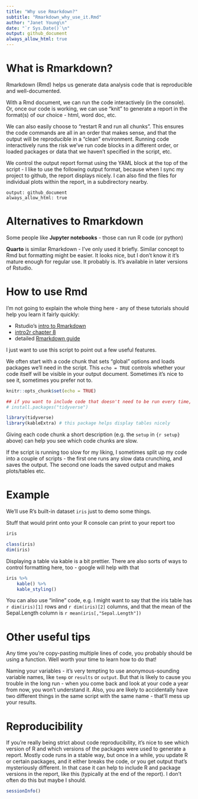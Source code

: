 ```yaml
---
title: "Why use Rmarkdown?"
subtitle: "Rmarkdown_why_use_it.Rmd"
author: "Janet Young\n"
date: "`r Sys.Date()`\n"
output: github_document
always_allow_html: true
---
```


# What is Rmarkdown?

Rmarkdown (Rmd) helps us generate data analysis code that is reproducible and well-documented.

With a Rmd document, we can run the code interactively (in the console).  Or, once our code is working, we can use "knit" to generate a report in the format(s) of our choice - html, word doc, etc.   

We can also easily choose to "restart R and run all chunks". This ensures the code commands are all in an order that makes sense, and that the output will be reproducible in a "clean" environment.  Running code interactively runs the risk we've run code blocks in a different order, or loaded packages or data that we haven't specified in the script, etc.

We control the output report format using the YAML block at the top of the script - I like to use the following output format, because when I sync my project to github, the report displays nicely. I can also find the files for individual plots within the report, in a subdirectory nearby.

```
output: github_document
always_allow_html: true
```


# Alternatives to Rmarkdown

Some people like **Jupyter notebooks** - those can run R code (or python)

**Quarto** is similar Rmarkdown - I've only used it briefly. Similar concept to Rmd but formatting might be easier. It looks nice, but I don't know it it's mature enough for regular use. It probably is.  It's available in later versions of Rstudio.

# How to use Rmd

I'm not going to explain the whole thing here - any of these tutorials should help you learn it fairly quickly:    

* Rstudio's [intro to Rmarkdown](https://rmarkdown.rstudio.com/lesson-1.html)    
* [intro2r chapter 8](https://intro2r.com/rmarkdown_r.html)    
* detailed [Rmarkdown guide](https://bookdown.org/yihui/rmarkdown/)    

I just want to use this script to point out a few useful features. 

We often start with a code chunk that sets "global" options and loads packages we'll need in the script.  This `echo = TRUE` controls whether your code itself will be visible in your output document. Sometimes it's nice to see it, sometimes you prefer not to.

```r
knitr::opts_chunk$set(echo = TRUE)

## if you want to include code that doesn't need to be run every time, but maybe you want to remind yourself how you did something, comment it out, otherwise it will run every time you run the script, slowing things down. Common example is installing packages
# install.packages("tidyverse")

library(tidyverse)
library(kableExtra) # this package helps display tables nicely
```

Giving each code chunk a short description (e.g. the `setup` in `{r setup}` above) can help you see which code chunks are slow. 

If the script is running too slow for my liking, I sometimes split up my code into a couple of scripts - the first one runs any slow data crunching, and saves the output. The second one loads the saved output and makes plots/tables etc.  

# Example

We'll use R's built-in dataset `iris` just to demo some things.

Stuff that would print onto your R console can print to your report too

```r
iris
```


```r
class(iris)
dim(iris)
```

Displaying a table via kable is a bit prettier.  There are also sorts of ways to control formatting here, too - google will help with that

```r
iris %>% 
    kable() %>% 
    kable_styling()
```

You can also use "inline" code, e.g. I might want to say that the iris table has `r dim(iris)[1]` rows and `r dim(iris)[2]` columns, and that the mean of the Sepal.Length column is `r mean(iris[,"Sepal.Length"])`

# Other useful tips

Any time you're copy-pasting multiple lines of code, you probably should be using a function.   Well worth your time to learn how to do that!

Naming your variables - it's very tempting to use anonymous-sounding variable names, like `temp` or `results` or `output`.  But that is likely to cause you trouble in the long run - when you come back and look at your code a year from now, you won't understand it.  Also, you are likely to accidentally have two different things in the same script with the same name - that'll mess up your results.

# Reproducibility

If you're really being strict about code reproducibility, it's nice to see which version of R and which versions of the packages were used to generate a report.  Mostly code runs in a stable way, but once in a while, you update R or certain packages, and it either breaks the code, or you get output that's mysteriously different. In that case it can help to include R and package versions in the report, like this (typically at the end of the report). I don't often do this but maybe I should.

```r
sessionInfo()
```

